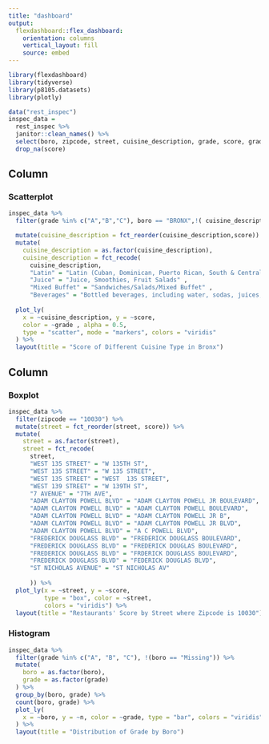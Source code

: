 ```yaml
---
title: "dashboard"
output: 
  flexdashboard::flex_dashboard:
    orientation: columns
    vertical_layout: fill
    source: embed
---
```


```r
library(flexdashboard)
library(tidyverse)
library(p8105.datasets)
library(plotly)
```

```r
data("rest_inspec")
inspec_data = 
  rest_inspec %>%
  janitor::clean_names() %>%
  select(boro, zipcode, street, cuisine_description, grade, score, grade_date) %>%
  drop_na(score)
```

Column {data-width=550}
-----------------------------------------------------------------------

### Scatterplot

```r
inspec_data %>%
  filter(grade %in% c("A","B","C"), boro == "BRONX",!( cuisine_description == "Not Listed/Not Applicable") ) %>%

  mutate(cuisine_description = fct_reorder(cuisine_description,score)) %>%
  mutate(
    cuisine_description = as.factor(cuisine_description),
    cuisine_description = fct_recode(
      cuisine_description, 
      "Latin" = "Latin (Cuban, Dominican, Puerto Rican, South & Central American)",
      "Juice" = "Juice, Smoothies, Fruit Salads" ,
      "Mixed Buffet" = "Sandwiches/Salads/Mixed Buffet" ,
      "Beverages" = "Bottled beverages, including water, sodas, juices, etc.")) %>%
      
  plot_ly(
    x = ~cuisine_description, y = ~score, 
    color = ~grade , alpha = 0.5,
    type = "scatter", mode = "markers", colors = "viridis"
  ) %>%
  layout(title = "Score of Different Cuisine Type in Bronx")
```

Column {data-width=450}
-----------------------------------------------------------------------

### Boxplot

```r
inspec_data %>%
  filter(zipcode == "10030") %>%
  mutate(street = fct_reorder(street, score)) %>%
  mutate(
    street = as.factor(street),
    street = fct_recode(
      street, 
      "WEST 135 STREET" = "W 135TH ST",
      "WEST 135 STREET" = "W 135 STREET",
      "WEST 135 STREET" = "WEST  135 STREET",
      "WEST 139 STREET" = "W 139TH ST",
      "7 AVENUE" = "7TH AVE",
      "ADAM CLAYTON POWELL BLVD" = "ADAM CLAYTON POWELL JR BOULEVARD",
      "ADAM CLAYTON POWELL BLVD" = "ADAM CLAYTON POWELL BOULEVARD",
      "ADAM CLAYTON POWELL BLVD" = "ADAM CLAYTON POWELL JR B",
      "ADAM CLAYTON POWELL BLVD" = "ADAM CLAYTON POWELL JR BLVD",
      "ADAM CLAYTON POWELL BLVD" = "A C POWELL BLVD",
      "FREDERICK DOUGLASS BLVD" = "FREDERICK DOUGLASS BOULEVARD",
      "FREDERICK DOUGLASS BLVD" = "FREDERICK DOUGLAS BOULEVARD",
      "FREDERICK DOUGLASS BLVD" = "FRDERICK DOUGLASS BOULEVARD",
      "FREDERICK DOUGLASS BLVD" = "FEDERICK DOUGLAS BLVD",
      "ST NICHOLAS AVENUE" = "ST NICHOLAS AV"
      
      )) %>%
  plot_ly(x = ~street, y = ~score,
          type = "box", color = ~street,
          colors = "viridis") %>%
  layout(title = "Restaurants' Score by Street where Zipcode is 10030")
```


### Histogram

```r
inspec_data %>%
  filter(grade %in% c("A", "B", "C"), !(boro == "Missing")) %>%
  mutate(
    boro = as.factor(boro),
    grade = as.factor(grade)
  ) %>% 
  group_by(boro, grade) %>% 
  count(boro, grade) %>% 
  plot_ly(
    x = ~boro, y = ~n, color = ~grade, type = "bar", colors = "viridis"
  ) %>%
  layout(title = "Distribution of Grade by Boro") 
```



